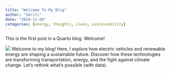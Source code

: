 ```yaml
---
title: "Welcome To My Blog"
author: "Smriti"
date: "2024-12-04"
categories: [energy, thoughts, clean, sustainability]
---
```


This is the first post in a Quarto blog. Welcome!

![](thumbnail.jpg) Welcome to my blog! Here, I explore how electric vehicles and renewable energy are shaping a sustainable future. Discover how these technologies are transforming transportation, energy, and the fight against climate change. Let’s rethink what’s possible (with data).
